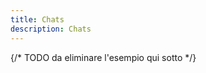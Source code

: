 ```yaml
---
title: Chats
description: Chats
---
```


{/* TODO da eliminare l'esempio qui sotto */}
<Endpoint
   method="GET"
   path="/chats/personal"
   reqType=""
   resType="ChatsResponse"
   contentType="application/json"
/>
<Endpoint
   method="GET"
   path="/chats/personal/:id"
   reqType="-"
   resType="PersonalChatInfoResponse"
   contentType="application/json"
/>
<Endpoint
   method="POST"
   path="/chats/personal/m"
   reqType="MessagesRequest"
   resType="(ContentFetch)"
   contentType="application/json"
/>
<Endpoint
   method="POST"
   path="/chats/personal/new"
   reqType="NewPersonalChatRequest"
   resType="IdResponse"
   contentType="application/json"
/>
